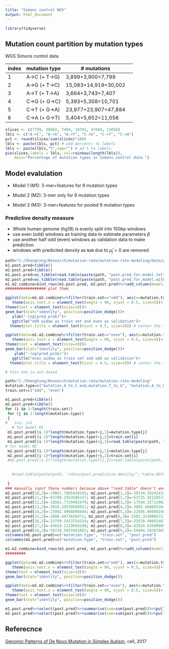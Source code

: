 ```yaml
---
title: "Simons control WGS"
output: html_document
---
```



```r
library(tidyverse)
```

## Mutation count partition by mutation types 

WGS Simons control data

index    | mutation type | \# mutations
----|-------|-------|---
1 | A->C (+ T->G) | 3,899+3,900=7,799
2 | A->G (+ T->C) | 15,083+14,919=30,002  
3 | A->T (+ T->A) | 3,664+3,743=7,407
4 | C->G (+ G->C) | 5,393+5,308=10,701
5 | C->T (+ G->A) | 23,977+23,907=47,884 
6 | C->A (+ G->T)| 5,404+5,652=11,056

```r
slices <- c(7799, 30002, 7404, 10701, 47884, 11056) 
lbls <- c("A->C", "A->G", "A->T", "C->G", "C->T", "C->A")
pct <- round(slices/sum(slices)*100)
lbls <- paste(lbls, pct) # add percents to labels 
lbls <- paste(lbls,"%",sep="") # ad % to labels 
pie(slices,labels = lbls, col=rainbow(length(lbls)),
  	main="Percentage of mutation types in Simons control data ")
```


## Model evalulation 

* Model 1 (M1): 3-mer+features for 9 mutation types

* Model 2 (M2): 3-mer only  for 9 mutation types 

* Model 3 (M3): 3-mer+features for pooled 9 mutation types 

### Predictive density measure 

* Whole human genome (hg19) is evenly split into 100bp windows 
* use even (odd) windows as training data to estimate parameters $\beta$
* use another half odd (even) windows as validation data to make prediction 
* windows with predicited density as `NaN` due to $\widehat{\mu}_j=0$ are removed 

```r
path="C:/Shengtong/Research/mutation-rate/mutation-rate-modeling/data/post.predictive.density"
m1.post.pred=tibble()
m2.post.pred=tibble()
m1.post.pred=as_tibble(read.table(paste(path, "post.pred.for.model.txt", sep="/"), header=T))
m2.post.pred=as_tibble(read.table(paste(path, "post.pred.for.model.with.zero.coefficient.and.intercept.txt", sep="/"), header=T))
m1.m2.combine=bind_rows(m1.post.pred, m2.post.pred)%>%add_column(model=c(rep("M1", 18), rep("M2", 18)))
################## plot them 

ggplot(data=m1.m2.combine%>%filter(train.set=="odd"), aes(x=mutation.type, y=-post.pred, fill=model)) +
   theme(axis.text.x = element_text(angle = 90, vjust = 0.5, size=5))+
theme(text = element_text(size=10))+
geom_bar(stat="identity", position=position_dodge())+
   ylab("-log(pred.prob)")+
   ggtitle("odd widow as train set and even as validation")+
  theme(plot.title = element_text(hjust = 0.5, size=10)) # center the title

ggplot(data=m1.m2.combine%>%filter(train.set=="even"), aes(x=mutation.type, y=-post.pred, fill=model)) +
   theme(axis.text.x = element_text(angle = 90, vjust = 0.5, size=5))+
theme(text = element_text(size=10))+
geom_bar(stat="identity", position=position_dodge())+
    ylab("-log(pred.prob)")+
   ggtitle("even widow as train set and odd as validation")+
  theme(plot.title = element_text(hjust = 0.5, size=10)) # center the title
```


```r
# this one is out dated

path="C:/Shengtong/Research/mutation-rate/mutation-rate-modeling"
mutation.type=c("mutation.A_to_C.and.mutation.T_to_G", "mutation.A_to_G.and.mutation.T_to_C", "mutation.A_to_T.and.mutation.T_to_A", "mutation.C_to_A.CpG.and.mutation.G_to_T.CpG", "mutation.C_to_A.nonCpG.and.mutation.G_to_T.nonCpG", "mutation.C_to_G.CpG.and.mutation.G_to_C.CpG", "mutation.C_to_G.nonCpG.and.mutation.G_to_C.nonCpG", "mutation.C_to_T.CpG.and.mutation.G_to_A.CpG", "mutation.C_to_T.nonCpG.and.mutation.G_to_A.nonCpG")
train.set=c("odd", "even")

m1.post.pred=tibble()
m2.post.pred=tibble()
for (i in 1:length(train.set))
 for (j in 1:length(mutation.type))
 {
#   i=1; j=1
   # for model M1
 m1.post.pred[(i-1)*length(mutation.type)+j,1]=mutation.type[j]
 m1.post.pred[(i-1)*length(mutation.type)+j,2]=train.set[i]
 m1.post.pred[(i-1)*length(mutation.type)+j,3]=read.table(paste(path, "/data/c/","table.ASCWGS_20180504.WGS1902_hg19_controls_SNV_remove_recurrent_", mutation.type[j], ".log.pre.density.", train.set[i], ".window.as.train.and.", train.set[-i], ".as.test.txt", sep=""))[1,1]
# for model M2
 m2.post.pred[(i-1)*length(mutation.type)+j,1]=mutation.type[j]
 m2.post.pred[(i-1)*length(mutation.type)+j,2]=train.set[i]
 #m2.post.pred[(i-1)*length(mutation.type)+j,3]=read.table(paste(path, "/data/post.predictive.density/","table.ASCWGS_20180504.WGS1902_hg19_controls_SNV_remove_recurrent_", mutation.type[j], ".log.pre.density.", train.set[i], ".window.as.train.and.", train.set[-i], ".as.test.set.zero.coefficient.txt", sep=""))[1,1]
   
   
   #read.table(paste(path, "/data/post.predictive.density/","table.ASCWGS_20180504.WGS1902_hg19_controls_SNV_remove_recurrent_", mutation.type[j], ".log.pre.density.", train.set[i], ".window.as.train.and.", train.set[-i], ".as.test.set.zero.coefficient.txt", sep=""))[1,1]
  
 }
### manually input these numbers because above "read.table" doesn't work
m2.post.pred[10,3]=-19081.7805438345; m2.post.pred[1,3]=-19134.3924241926
m2.post.pred[11,3]=-63788.2562686147; m2.post.pred[2,3]=-63725.9222857454
m2.post.pred[12,3]=-18561.7729402479; m2.post.pred[3,3]=-17544.2271206252
m2.post.pred[13,3]=-3010.29539580911; m2.post.pred[4,3]=-3002.46869536483
m2.post.pred[14,3]=-23902.9968898446; m2.post.pred[5,3]=-22936.6898924069
m2.post.pred[15,3]=-2608.4473826471; m2.post.pred[6,3]=-2582.35308057233
m2.post.pred[16,3]=-23799.5413754154; m2.post.pred[7,3]=-23578.4960146752
m2.post.pred[17,3]=-43028.2119650248; m2.post.pred[8,3]=-43524.6358008957
m2.post.pred[18,3]=-59728.5031941892; m2.post.pred[9,3]=-59404.2036796568
colnames(m1.post.pred)=c("mutation.type", "train.set", "post.pred")
colnames(m2.post.pred)=c("mutation.type", "train.set", "post.pred")

m1.m2.combine=bind_rows(m1.post.pred, m2.post.pred)%>%add_column(model=c(rep("M1", 18), rep("M2", 18)))
#########

ggplot(data=m1.m2.combine%>%filter(train.set=="odd"), aes(x=mutation.type, y=log(-post.pred, base=10), fill=model)) +
   theme(axis.text.x = element_text(angle = 90, vjust = 0.5, size=5))+
theme(text = element_text(size=10))+
geom_bar(stat="identity", position=position_dodge())

ggplot(data=m1.m2.combine%>%filter(train.set=="even"), aes(x=mutation.type, y=-post.pred, fill=model)) +
   theme(axis.text.x = element_text(angle = 90, vjust = 0.5, size=5))+
theme(text = element_text(size=10))+
geom_bar(stat="identity", position=position_dodge())

```

```r
m1.post.pred%>%select(post.pred)%>%summarise(sum=sum(post.pred))%>%pull()
m2.post.pred%>%select(post.pred)%>%summarise(sum=sum(post.pred))%>%pull()  
```


## Referecnce 

[Genomic Patterns of De Novo Mutation in Simplex Autism](https://pubmed.ncbi.nlm.nih.gov/28965761/), cell, 2017